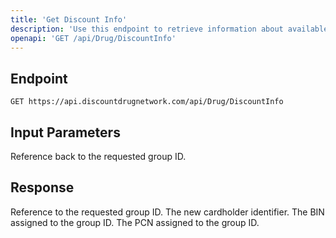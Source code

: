```yaml
---
title: 'Get Discount Info'
description: 'Use this endpoint to retrieve information about available discounts for a specified group.'
openapi: 'GET /api/Drug/DiscountInfo'
---
```


## Endpoint

```http
GET https://api.discountdrugnetwork.com/api/Drug/DiscountInfo
```

## Input Parameters

<ResponseField name="groupId" type="string" required>
    Reference back to the requested group ID.
</ResponseField>

## Response

<ResponseField name="groupId" type="string">
    Reference to the requested group ID.
</ResponseField>

<ResponseField name="cardholderID" type="string">
    The new cardholder identifier.
</ResponseField>

<ResponseField name="rxBIN" type="string">
    The BIN assigned to the group ID.
</ResponseField>

<ResponseField name="rxPCN" type="string">
    The PCN assigned to the group ID.
</ResponseField>

